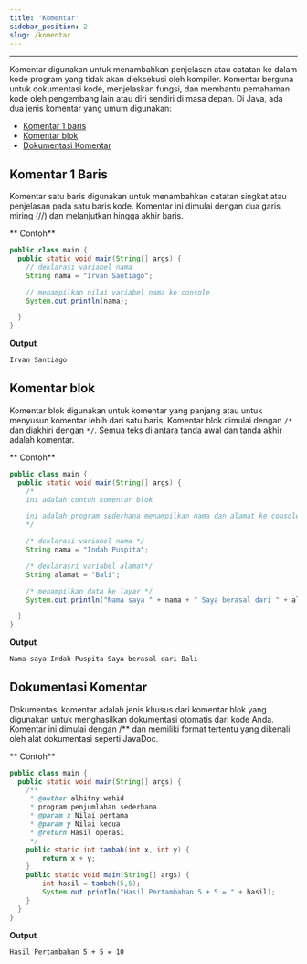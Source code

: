 ```yaml
---
title: 'Komentar'
sidebar_position: 2
slug: /komentar
---
```


<hr />

Komentar digunakan untuk menambahkan penjelasan atau catatan ke dalam kode program yang tidak akan dieksekusi oleh kompiler. Komentar berguna untuk dokumentasi kode, menjelaskan fungsi, dan membantu pemahaman kode oleh pengembang lain atau diri sendiri di masa depan. Di Java, ada dua jenis komentar yang umum digunakan:

- [Komentar 1 baris](#komentar-1-baris)
- [Komentar blok](#komentar-blok)
- [Dokumentasi Komentar](#dokumentasi-komentar)

## Komentar 1 Baris

Komentar satu baris digunakan untuk menambahkan catatan singkat atau penjelasan pada satu baris kode. Komentar ini dimulai dengan dua garis miring (//) dan melanjutkan hingga akhir baris.

** Contoh**

```java
public class main {
  public static void main(String[] args) {
    // deklarasi variabel nama
    String nama = "Irvan Santiago";

    // menampilkan nilai variabel nama ke console
    System.out.println(nama);

  }
}
```

**Output**

```bash
Irvan Santiago
```

## Komentar blok

Komentar blok digunakan untuk komentar yang panjang atau untuk menyusun komentar lebih dari satu baris. Komentar blok dimulai dengan `/*` dan diakhiri dengan `*/`. Semua teks di antara tanda awal dan tanda akhir adalah komentar.

** Contoh**

```java
public class main {
  public static void main(String[] args) {
    /*
    ini adalah contoh komentar blok

    ini adalah program sederhana menampilkan nama dan alamat ke console.
    */

    /* deklarasi variabel nama */
    String nama = "Indah Puspita";

    /* deklarasri variabel alamat*/
    String alamat = "Bali";

    /* menampilkan data ke layar */
    System.out.println("Nama saya " + nama + " Saya berasal dari " + alamat);

  }
}
```

**Output**

```bash
Nama saya Indah Puspita Saya berasal dari Bali
```

## Dokumentasi Komentar

Dokumentasi komentar adalah jenis khusus dari komentar blok yang digunakan untuk menghasilkan dokumentasi otomatis dari kode Anda. Komentar ini dimulai dengan /\*\* dan memiliki format tertentu yang dikenali oleh alat dokumentasi seperti JavaDoc.

** Contoh**

```java
public class main {
  public static void main(String[] args) {
    /**
     * @author alhifny wahid
     * program penjumlahan sederhana
     * @param x Nilai pertama
     * @param y Nilai kedua
     * @return Hasil operasi
     */
    public static int tambah(int x, int y) {
        return x + y;
    }
    public static void main(String[] args) {
        int hasil = tambah(5,5);
        System.out.println("Hasil Pertambahan 5 + 5 = " + hasil);
    }
  }
}
```

**Output**

```bash
Hasil Pertambahan 5 + 5 = 10
```
